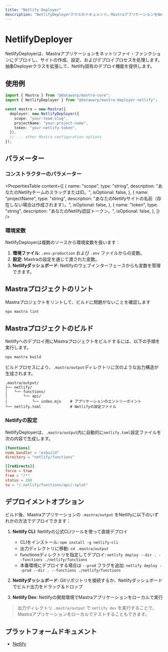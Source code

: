 ```yaml
---
title: "Netlify Deployer"
description: "NetlifyDeployerクラスのドキュメント。MastraアプリケーションをNetlify Functionsにデプロイします。"
---
```


# NetlifyDeployer

NetlifyDeployerは、Mastraアプリケーションをネットリファイ・ファンクションにデプロイし、サイトの作成、設定、およびデプロイプロセスを処理します。抽象Deployerクラスを拡張して、Netlify固有のデプロイ機能を提供します。

## 使用例

```typescript
import { Mastra } from "@datawarp/mastra-core";
import { NetlifyDeployer } from "@datawarp/mastra-deployer-netlify";

const mastra = new Mastra({
  deployer: new NetlifyDeployer({
    scope: "your-team-slug",
    projectName: "your-project-name",
    token: "your-netlify-token",
  }),
  // ... other Mastra configuration options
});
```

## パラメーター

### コンストラクターのパラメーター

<PropertiesTable
  content={[
    {
      name: "scope",
      type: "string",
      description: "あなたのNetlifyチームのスラッグまたはID。",
      isOptional: false,
    },
    {
      name: "projectName",
      type: "string",
      description:
        "あなたのNetlifyサイトの名前（存在しない場合は作成されます）。",
      isOptional: false,
    },
    {
      name: "token",
      type: "string",
      description: "あなたのNetlify認証トークン。",
      isOptional: false,
    },
  ]}
/>

### 環境変数

NetlifyDeployerは複数のソースから環境変数を扱います：

1. **環境ファイル**: `.env.production` および `.env` ファイルからの変数。
2. **設定**: Mastraの設定を通じて渡された変数。
3. **Netlifyダッシュボード**: Netlifyのウェブインターフェースからも変数を管理できます。

## Mastraプロジェクトのリント

Mastraプロジェクトをリントして、ビルドに問題がないことを確認します

```bash
npx mastra lint
```

## Mastraプロジェクトのビルド

Netlifyへのデプロイ用にMastraプロジェクトをビルドするには、以下の手順を実行します。

```bash
npx mastra build
```

ビルドプロセスにより、`.mastra/output`ディレクトリに次のような出力構造が生成されます。

```
.mastra/output/
├── netlify/
│   └── functions/
│       └── api/
│           └── index.mjs    # アプリケーションのエントリーポイント
└── netlify.toml             # Netlifyの設定ファイル
```

### Netlifyの設定

NetlifyDeployerは、`.mastra/output`内に自動的に`netlify.toml`設定ファイルを次の内容で生成します。

```toml
[functions]
node_bundler = "esbuild"
directory = "netlify/functions"

[[redirects]]
force = true
from = "/*"
status = 200
to = "/.netlify/functions/api/:splat"
```

## デプロイメントオプション

ビルド後、Mastraアプリケーションの `.mastra/output` をNetlifyに以下のいずれかの方法でデプロイできます：

1. **Netlify CLI**: Netlifyの公式CLIツールを使って直接デプロイ

   - CLIをインストール: `npm install -g netlify-cli`
   - 出力ディレクトリに移動: `cd .mastra/output`
   - functionsディレクトリを指定してデプロイ: `netlify deploy --dir . --functions ./netlify/functions`
   - 本番環境にデプロイする場合は `--prod` フラグを追加: `netlify deploy --prod --dir . --functions ./netlify/functions`

2. **Netlifyダッシュボード**: Gitリポジトリを接続するか、Netlifyダッシュボードでビルド出力をドラッグ＆ドロップ

3. **Netlify Dev**: Netlifyの開発環境でMastraアプリケーションをローカルで実行

> 出力ディレクトリ `.mastra/output` で `netlify dev` を実行することで、Mastraアプリケーションをローカルでテストすることもできます。

## プラットフォームドキュメント

- [Netlify](https://docs.netlify.com/)
